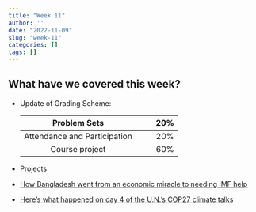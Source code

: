 ```yaml
---
title: "Week 11"
author: ''
date: "2022-11-09"
slug: "week-11"
categories: []
tags: []
---
```


## What have we covered this week?

- Update of Grading Scheme:

  <center> 
| Problem   Sets 	|  	|  	| 20% 	|
|:---:	|:---:	|:---:	|:---:	|
| Attendance and Participation 	|  	|  	| 20% 	|
|       Course project    	|  	|  	| 60% 	|               

- [Projects](https://chinawto.netlify.app/2022/10/27/project/)    
<!-- \begin{table}[h] -->
<!-- \begin{tabular}{llll} -->
<!-- Problem   Sets               &  &  & 20\% \\ -->
<!-- Attendance and Participation &  &  & 20\% \\ -->
<!-- Course project               &  &  & 60\% -->
<!-- \end{tabular} -->
<!-- \end{table} -->

- [How Bangladesh went from an economic miracle to needing IMF help](https://www.npr.org/2022/11/09/1134543648/bangladesh-economy-imf-loan)

- [Here's what happened on day 4 of the U.N.'s COP27 climate talks](https://www.npr.org/2022/11/09/1135473345/heres-what-happened-on-day-4-of-the-u-n-s-cop27-climate-talks)

<!-- - [Why the U.S. might not win the global economy without Canada and Mexico](https://www.npr.org/sections/money/2022/10/11/1127505616/why-the-u-s-might-not-win-the-global-economy-without-canada-and-mexico) -->

<!-- - [Two dozen business groups wrote an open letter to Yellen and U.S. Trade Representative Katherine Tai](https://www.uschina.org/advocacy/regulatory-comments-on-china/industry-letter-us-china-trade-and-commercial-relations?utm_source=npr_newsletter&utm_medium=email&utm_content=20211206&utm_term=6068773&utm_campaign=money&utm_id=8338826&orgid=&utm_att1=money) -->

<!-- - [What the Public Should Know about Globalization and the World Trade Organization](/pdf/GloabalizationWTO4Public.pdf) -->

<!-- - [Introduction to WTO](/pdf/intro_to_WTO.pdf) -->
<!--   - Stops at pp28! -->

<!-- ## Video Link -->

<!-- Video recording of lecture is available at [here](https://ksu.zoom.us/rec/play/_QTUQz_RW1gym0Wi7SMAlenmJuZ7e7oJbmwWB-Ltk0LNbkQAqn9HxrowtRe9Bws5SPvEiq6zb-aikfzj.w52z-Y9KyQ9vZqxx?continueMode=true&_x_zm_rtaid=Q6lmJll_Qi-Fz9ZwFnkuJg.1668054002826.466aca8646f579ec0c4d04cd84a17ebb&_x_zm_rhtaid=679) -->